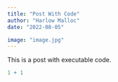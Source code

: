 ```yaml
---
title: "Post With Code"
author: "Harlow Malloc"
date: "2022-08-05"

image: "image.jpg"
---
```


This is a post with executable code.

```r
1 + 1
```
